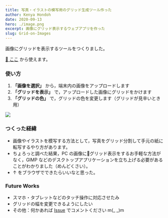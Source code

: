 ```yaml
---
title: 写真・イラストの模写用のグリッド生成ツール作った
author: Kenya Hondoh
date: 2020-09-13
hero: ./image.png
excerpt: 画像にグリッド表示するウェブアプリを作った
slug: Grid-on-Images
---
```


画像にグリッドを表示するツールをつくりました。

[🚀 ここ](https://kenchon.github.io/grid-on-images/) から使えます。

### 使い方

1. **「画像を選択」** から，端末内の画像をアップロードします
2. **「グリッドを表示」** で，アップロードした画像にグリッドをかけます
3. **「グリッドの色」** で，グリッドの色を変更します（グリッドが見辛いとき用）

![](https://lh3.googleusercontent.com/rMNkA_s17ZiT99TGbkuLH8VXLIgYQrPcS9G5_hj8MKbzXdnaVPl-PZg5mtmGmo_zC5fFmhqxrKe2Ha5FFYuWqUkTOuIky2S9d6d-xANpTT9M5ymA2YKFVs_PsSnb7IXQU_bi9ToSerg)

### つくった経緯

- 画像やイラストを模写する方法として，写真をグリッド分割して手元の紙に転写するやり方があります。
- ちょろっと調べた結果，PC の画像にグリッド表示をするお手軽な方法がなく，GIMP などのデスクトップアプリケーションを立ち上げる必要があることがわかりました（めんどくさい）。
- ↑ をブラウザでできたらいいなと思った。

### Future Works

- スマホ・タブレットなどのタッチ操作に対応させたみ
- グリッドの幅を変更できるようにしたい
- その他：何かあれば [Issue](https://github.com/kenchon/grid-on-images/issues) でコメントください m(_ _)m